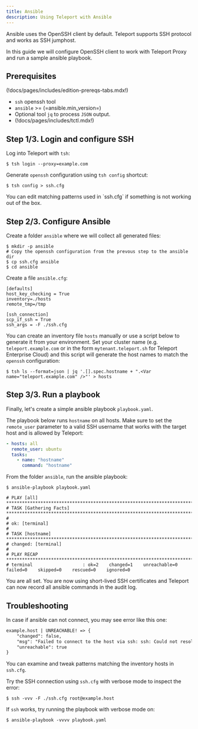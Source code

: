```yaml
---
title: Ansible
description: Using Teleport with Ansible
---
```


Ansible uses the OpenSSH client by default. Teleport supports SSH protocol and
works as SSH jumphost.

In this guide we will configure OpenSSH client to work with Teleport Proxy
and run a sample ansible playbook.

## Prerequisites

(!docs/pages/includes/edition-prereqs-tabs.mdx!)

- `ssh` openssh tool
- `ansible` >= (=ansible.min_version=)
- Optional tool `jq` to process `JSON` output.
- (!docs/pages/includes/tctl.mdx!)

## Step 1/3. Login and configure SSH

Log into Teleport with `tsh`:

```code
$ tsh login --proxy=example.com
```

Generate `openssh` configuration using `tsh config` shortcut:

```code
$ tsh config > ssh.cfg
```

<Admonition type="tip">
You can edit matching patterns used in `ssh.cfg` if something
is not working out of the box.
</Admonition>

## Step 2/3. Configure Ansible

Create a folder `ansible` where we will collect all generated files:

```code
$ mkdir -p ansible
# Copy the openssh configuration from the prevous step to the ansible dir
$ cp ssh.cfg ansible
$ cd ansible
```

Create a file `ansible.cfg`:

```
[defaults]
host_key_checking = True
inventory=./hosts
remote_tmp=/tmp

[ssh_connection]
scp_if_ssh = True
ssh_args = -F ./ssh.cfg
```

You can create an inventory file `hosts` manually or use a script below to generate it from your environment. Set your
cluster name (e.g. `teleport.example.com` or in the form `mytenant.teleport.sh` for Teleport Enterprise Cloud)
and this script will generate the host names to match the `openssh` configuration:

```code
$ tsh ls --format=json | jq '.[].spec.hostname + ".<Var name="teleport.example.com" />"' > hosts
```

## Step 3/3. Run a playbook

Finally, let's create a simple ansible playbook `playbook.yaml`.

The playbook below runs `hostname` on all hosts. Make sure to set the `remote_user` parameter
to a valid SSH username that works with the target host and is allowed by Teleport:

```yaml
- hosts: all
  remote_user: ubuntu
  tasks:
    - name: "hostname"
      command: "hostname"
```

From the folder `ansible`, run the ansible playbook:

```code
$ ansible-playbook playbook.yaml 

# PLAY [all] *****************************************************************************************************************************************
# TASK [Gathering Facts] *****************************************************************************************************************************
#
# ok: [terminal]
#
# TASK [hostname] ************************************************************************************************************************************
# changed: [terminal]
#
# PLAY RECAP *****************************************************************************************************************************************
# terminal                   : ok=2    changed=1    unreachable=0    failed=0    skipped=0    rescued=0    ignored=0
```

You are all set. You are now using short-lived SSH certificates and Teleport can now record
all ansible commands in the audit log.

## Troubleshooting

In case if ansible can not connect, you may see error like this one:

```txt
example.host | UNREACHABLE! => {
    "changed": false,
    "msg": "Failed to connect to the host via ssh: ssh: Could not resolve hostname example.host: Name or service not known",
    "unreachable": true
}
```

You can examine and tweak patterns matching the inventory hosts in `ssh.cfg`.

Try the SSH connection using `ssh.cfg` with verbose mode to inspect the error:

```code
$ ssh -vvv -F ./ssh.cfg root@example.host
```

If `ssh` works, try running the playbook with verbose mode on:

```code
$ ansible-playbook -vvvv playbook.yaml
```
